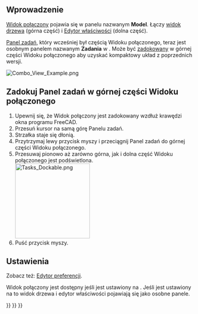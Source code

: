 <languages/>
{{TOCright}}

<span id="Introduction"></span>
==Wprowadzenie==

[[Combo_view/pl|Widok połączony]] pojawia się w panelu nazwanym '''Model'''. Łączy [[Tree_view/pl|widok drzewa]] (górna część) i [[Property_editor/pl|Edytor właściwości]] (dolna część).

[[Task_panel/pl|Panel zadań]], który wcześniej był częścią Widoku połączonego, teraz jest osobnym panelem nazwanym '''Zadania''' w {{VersionPlus/pl|1.0}}. Może być [[#Zadokuj_Panel_zadań_w_górnej_części_Widoku_połączonego|zadokowany]] w górnej części Widoku połączonego aby uzyskać kompaktowy układ z poprzednich wersji.

[[File:Combo_View_Example.png]]
{{Caption|Widok połączony (zakładka Model) z zadokowanym Panelem zadań (zakładka Zadania)}}

<span id="Dock_Task_Panel_on_top_of_Combo_View"></span>
== Zadokuj Panel zadań w górnej części Widoku połączonego ==

# Upewnij się, że Widok połączony jest zadokowany wzdłuż krawędzi okna programu FreeCAD.
# Przesuń kursor na samą górę Panelu zadań.
# Strzałka staje się dłonią.
# Przytrzymaj lewy przycisk myszy i przeciągnij Panel zadań do górnej części Widoku połączonego.
# Przesuwaj pionowo aż zarówno górna, jak i dolna część Widoku połączonego jest podświetlona.<br>[[File:Tasks_Dockable.png|200px]]
# Puść przycisk myszy.

<span id="Preferences"></span>
==Ustawienia==

Zobacz też: [[Preferences_Editor/pl|Edytor preferencji]].

Widok połączony jest dostępny jeśli {{MenuCommand|Edycja → Preferencje... → Ogólne → Ogólne → Tryb widoku drzewa}} jest ustawiony na {{Value|Połączony}}. Jeśli jest ustawiony na {{Value|Niezależny}} to widok drzewa i edytor właściwości pojawiają się jako osobne panele.


{{Interface_navi{{#translation:}}}}
{{Std_Base_navi{{#translation:}}}}
{{Userdocnavi{{#translation:}}}}